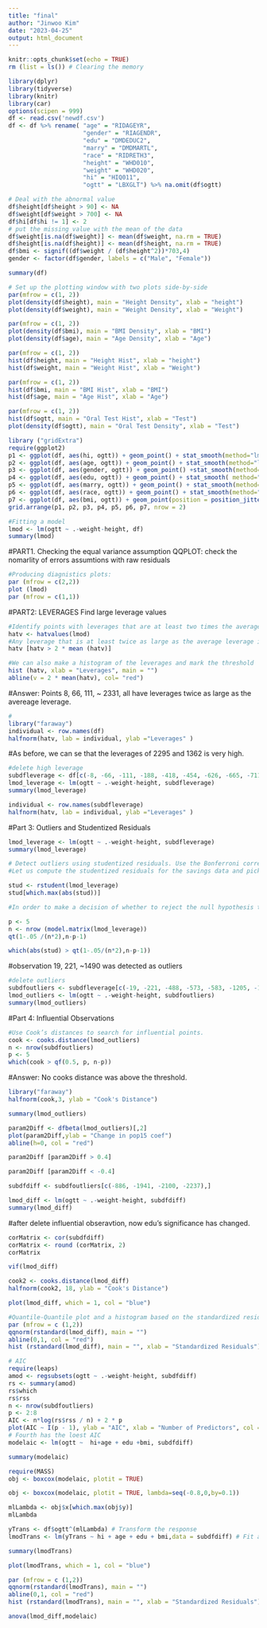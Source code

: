 ```yaml
---
title: "final"
author: "Jinwoo Kim"
date: "2023-04-25"
output: html_document
---
```



```r
knitr::opts_chunk$set(echo = TRUE)
rm (list = ls()) # Clearing the memory

```

```r
library(dplyr)
library(tidyverse)
library(knitr)
library(car)
options(scipen = 999)
df <- read.csv('newdf.csv')
df <- df %>% rename( "age" = "RIDAGEYR",
                     "gender" = "RIAGENDR",
                     "edu" = "DMDEDUC2",
                     "marry" = "DMDMARTL", 
                     "race" = "RIDRETH3", 
                     "height" = "WHD010", 
                     "weight" = "WHD020", 
                     "hi" = "HIQ011", 
                     "ogtt" = "LBXGLT") %>% na.omit(df$ogtt)
```

```r
# Deal with the abnormal value
df$height[df$height > 90] <- NA
df$weight[df$weight > 700] <- NA
df$hi[df$hi != 1] <- 2
# put the missing value with the mean of the data
df$weight[is.na(df$weight)] <- mean(df$weight, na.rm = TRUE)
df$height[is.na(df$height)] <- mean(df$height, na.rm = TRUE)
df$bmi <- signif((df$weight / (df$height^2))*703,4)
gender <- factor(df$gender, labels = c("Male", "Female"))
```

```r
summary(df)
```


```r
# Set up the plotting window with two plots side-by-side
par(mfrow = c(1, 2))
plot(density(df$height), main = "Height Density", xlab = "height")
plot(density(df$weight), main = "Weight Density", xlab = "Weight")
```

```r
par(mfrow = c(1, 2))
plot(density(df$bmi), main = "BMI Density", xlab = "BMI")
plot(density(df$age), main = "Age Density", xlab = "Age")
```
```r
par(mfrow = c(1, 2))
hist(df$height, main = "Height Hist", xlab = "height")
hist(df$weight, main = "Weight Hist", xlab = "Weight")
```

```r
par(mfrow = c(1, 2))
hist(df$bmi, main = "BMI Hist", xlab = "BMI")
hist(df$age, main = "Age Hist", xlab = "Age")
```






```r
par(mfrow = c(1, 2))
hist(df$ogtt, main = "Oral Test Hist", xlab = "Test")
plot(density(df$ogtt), main = "Oral Test Density", xlab = "Test")
```

```r
library ("gridExtra")
require(ggplot2)  
p1 <- ggplot(df, aes(hi, ogtt)) + geom_point() + stat_smooth(method="lm")
p2 <- ggplot(df, aes(age, ogtt)) + geom_point() + stat_smooth(method="lm")
p3 <- ggplot(df, aes(gender, ogtt)) + geom_point() +stat_smooth(method="lm")
p4 <- ggplot(df, aes(edu, ogtt)) + geom_point() + stat_smooth( method="lm")
p5 <- ggplot(df, aes(marry, ogtt)) + geom_point() + stat_smooth(method="lm")
p6 <- ggplot(df, aes(race, ogtt)) + geom_point() + stat_smooth(method="lm")
p7 <- ggplot(df, aes(bmi, ogtt)) + geom_point(position = position_jitter(width = .2,height=0)) 
grid.arrange(p1, p2, p3, p4, p5, p6, p7, nrow = 2)
```

```r
#Fitting a model 
lmod <- lm(ogtt ~ .-weight-height, df)
summary(lmod)
```

#PART1. Checking the equal variance assumption 
QQPLOT: check the nomarlity of errors assumtions with raw residuals 

```r
#Producing diagnistics plots:
par (mfrow = c(2,2))
plot (lmod)
par (mfrow = c(1,1))

```


#PART2: LEVERAGES 
Find large leverage values 

```r
#Identify points with leverages that are at least two times the average leverage.
hatv <- hatvalues(lmod)
#Any leverage that is at least twice as large as the average leverage is considered large.
hatv [hatv > 2 * mean (hatv)]
```
```r
#We can also make a histogram of the leverages and mark the threshold  value in red
hist (hatv, xlab = "Leverages", main = "")
abline(v = 2 * mean(hatv), col= "red")
```
#Answer: Points 8, 66, 111, ~ 2331, all have leverages twice as large as the avereage leverage.


```r
#
library("faraway")
individual <- row.names(df)
halfnorm(hatv, lab = individual, ylab ="Leverages" )
```

#As before, we can se that the leverages of 2295 and 1362 is very high. 

```r
#delete high leverage 
subdfleverage <- df[c(-8, -66, -111, -188, -418, -454, -626, -665, -711, -741, -891, -1026, -1049, -1076, -1077, -1232, -1300, -1362, -1368, -1465, -1477, -1488, -1506, -1553, -1572, -1595, -1597, -1664, -1677, -1720, -1731, -2024, -2058, -2074, -2121, -2177, -2291, -2295, -2331 ),]
lmod_leverage <- lm(ogtt ~ .-weight-height, subdfleverage)
summary(lmod_leverage)
```

```r
individual <- row.names(subdfleverage)
halfnorm(hatv, lab = individual, ylab ="Leverages" )
```

#Part 3: Outliers and Studentized Residuals

```r
lmod_leverage <- lm(ogtt ~ .-weight-height, subdfleverage)
summary(lmod_leverage)
```

```r
# Detect outliers using studentized residuals. Use the Bonferroni correction.
#Let us compute the studentized residuals for the savings data and pick out the largest one:

stud <- rstudent(lmod_leverage)
stud[which.max(abs(stud))]

```

```r
#In order to make a decision of whether to reject the null hypothesis that 19 is not an outlier. We need to calculate the Bonferroni critical value based on the t distribution:

p <- 5
n <- nrow (model.matrix(lmod_leverage))
qt(1-.05 /(n*2),n-p-1)
```
```r
which(abs(stud) > qt(1-.05/(n*2),n-p-1))

```
#observation 19, 221, ~1490 was detected as outliers 

```r
#delete outliers 
subdfoutliers <- subdfleverage[c(-19, -221, -488, -573, -583, -1205, -1242, -1423, -1556, -2108, -2222, -9, -139, -327, -392, -399, -813, -837, -960, -1046, -1399, -1468),]
lmod_outliers <- lm(ogtt ~ .-weight-height, subdfoutliers)
summary(lmod_outliers)
```





#Part 4: Influential Observations

```r
#Use Cook’s distances to search for influential points.
cook <- cooks.distance(lmod_outliers)
n <- nrow(subdfoutliers)
p <- 5
which(cook > qf(0.5, p, n-p))
```
#Answer: No cooks distance was above the threshold.


```r
library("faraway")
halfnorm(cook,3, ylab = "Cook's Distance")
```
```r
summary(lmod_outliers)
```


```r
param2Diff <- dfbeta(lmod_outliers)[,2]
plot(param2Diff,ylab = "Change in pop15 coef")
abline(h=0, col = "red")

```
```r
param2Diff [param2Diff > 0.4]
```
```r
param2Diff [param2Diff < -0.4]
```
```r
subdfdiff <- subdfoutliers[c(-886, -1941, -2100, -2237),]

lmod_diff <- lm(ogtt ~ .-weight-height, subdfdiff)
summary(lmod_diff)

```

#after delete influential obseravtion, now edu's significance has changed. 





```r
corMatrix <- cor(subdfdiff)
corMatrix <- round (corMatrix, 2)
corMatrix
```
```r
vif(lmod_diff)
```

```r
cook2 <- cooks.distance(lmod_diff)
halfnorm(cook2, 18, ylab = "Cook's Distance")

```

```r
plot(lmod_diff, which = 1, col = "blue")

```

```r
#Quantile-Quantile plot and a histogram based on the standardized residuals
par (mfrow = c (1,2)) 
qqnorm(rstandard(lmod_diff), main = "")  
abline(0,1, col = "red")  
hist (rstandard(lmod_diff), main = "", xlab = "Standardized Residuals")

```





```r
# AIC
require(leaps)
amod <- regsubsets(ogtt ~ .-weight-height, subdfdiff)
rs <- summary(amod)
rs$which
rs$rss
n <- nrow(subdfoutliers)
p <- 2:8
AIC <- n*log(rs$rss / n) + 2 * p
plot(AIC ~ I(p - 1), ylab = "AIC", xlab = "Number of Predictors", col = "blue")
# Fourth has the loest AIC 
modelaic <- lm(ogtt ~  hi+age + edu +bmi, subdfdiff)
```

```r
summary(modelaic)
```

```r
require(MASS)
obj <- boxcox(modelaic, plotit = TRUE)
```

```r
obj <- boxcox(modelaic, plotit = TRUE, lambda=seq(-0.8,0,by=0.1))

```

```r
mlLambda <- obj$x[which.max(obj$y)]
mlLambda
```

```r
yTrans <- df$ogtt^(mlLambda) # Transform the response
lmodTrans <- lm(yTrans ~ hi + age + edu + bmi,data = subdfdiff) # Fit a new regression

summary(lmodTrans)

```


```r
plot(lmodTrans, which = 1, col = "blue")
```


```r
par (mfrow = c (1,2)) 
qqnorm(rstandard(lmodTrans), main = "")  
abline(0,1, col = "red")  
hist (rstandard(lmodTrans), main = "", xlab = "Standardized Residuals")
```
```r
anova(lmod_diff,modelaic)
```

